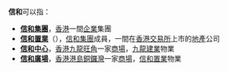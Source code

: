 '''信和'''可以指：
* '''[[信和集團|信和集團]]'''，[[香港|香港]]一間[[企業|企業]]集團
* '''[[信和置業|信和置業]]'''（{{hkex2|0083}}），[[信和集團|信和集團]]成員，一間在[[香港交易所|香港交易所]]上市的[[地產|地產]]公司
* '''[[信和中心|信和中心]]'''，[[香港|香港]][[九龍|九龍]][[旺角|旺角]]一家[[商場|商場]]，[[九龍建業|九龍建業]]物業
* '''[[信和廣場|信和廣場]]'''，[[香港|香港]][[香港島|港島]][[銅鑼灣|銅鑼灣]]一家[[商場|商場]]，[[信和置業|信和置業]]物業
{{disambig|Cat=二字中國相關消歧義}}